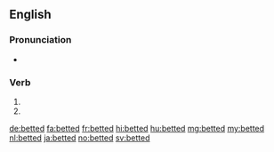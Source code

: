 ==English==

===Pronunciation===
* {{IPA|/ˈbɛtəd/|lang=en}}

===Verb===
{{head|en|verb form|cat2=past participles}}

# {{en-simple past of|bet}}
# {{inflection of|bet||past|part|lang=en}}

[[de:betted]]
[[fa:betted]]
[[fr:betted]]
[[hi:betted]]
[[hu:betted]]
[[mg:betted]]
[[my:betted]]
[[nl:betted]]
[[ja:betted]]
[[no:betted]]
[[sv:betted]]